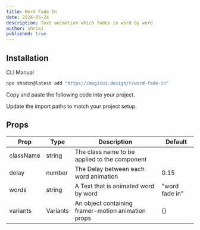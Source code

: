 ```yaml
---
title: Word Fade In
date: 2024-05-24
description: Text animation which fades in word by word
author: shrix1
published: true
---
```


<ComponentPreview name="word-fade-in-demo" />

## Installation

<Tabs defaultValue="cli">

<TabsList>
  <TabsTrigger value="cli">CLI</TabsTrigger>
  <TabsTrigger value="manual">Manual</TabsTrigger>
</TabsList>
<TabsContent value="cli">

```bash
npx shadcn@latest add "https://magicui.design/r/word-fade-in"
```

</TabsContent>

<TabsContent value="manual">

<Steps>

<Step>Copy and paste the following code into your project.</Step>

<ComponentSource name="word-fade-in" />

<Step>Update the import paths to match your project setup.</Step>

</Steps>

</TabsContent>

</Tabs>

## Props

| Prop      | Type     | Description                                        | Default        |
| --------- | -------- | -------------------------------------------------- | -------------- |
| className | string   | The class name to be applied to the component      |                |
| delay     | number   | The Delay between each word animation              | 0.15           |
| words     | string   | A Text that is animated word by word               | "word fade in" |
| variants  | Variants | An object containing framer-motion animation props | {}             |
